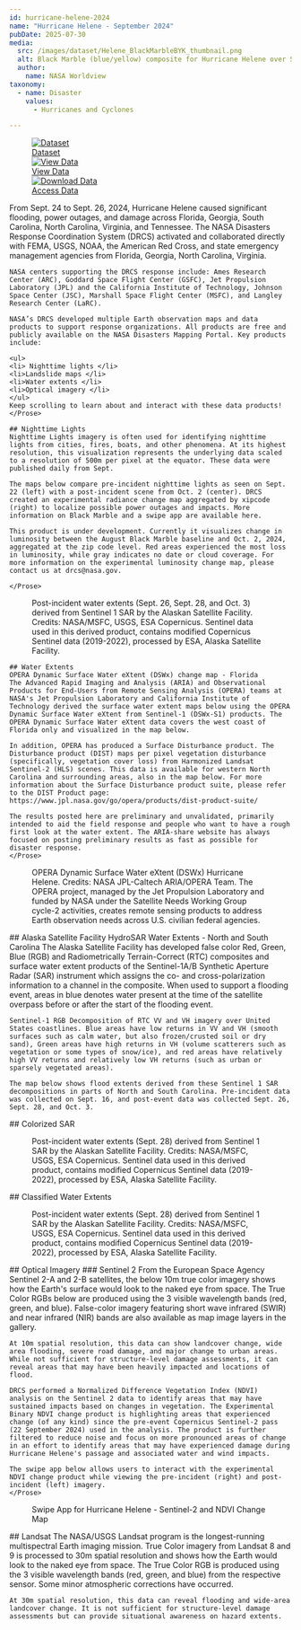 ```yaml
---
id: hurricane-helene-2024
name: "Hurricane Helene - September 2024"
pubDate: 2025-07-30
media:
  src: /images/dataset/Helene_BlackMarbleBYK_thumbnail.png
  alt: Black Marble (blue/yellow) composite for Hurricane Helene over Southeast US.
  author:
    name: NASA Worldview
taxonomy:
  - name: Disaster
    values:
      - Hurricanes and Cyclones

---
```


<Block>
  <Figure>
    <div style={{ display: 'grid', gridTemplateColumns: '1fr 1fr 1fr', gap: '1rem', width: '100%' }}>
      <a href="/data-catalog" style={{ display: 'block', borderRadius: '1rem', overflow: 'hidden', boxShadow: '0 4px 6px rgba(0,0,0,0.1)', textDecoration: 'none' }}>
        <img src="/images/event/data-catalog.png" alt="Dataset" style={{ width: '100%', height: '200px', objectFit: 'cover' }} />
        <div style={{ padding: '1rem', textAlign: 'center', fontSize: '1.25rem', fontWeight: '600', color: '#2c3d4f' }}>Dataset</div>
      </a>
      <a href="/exploration?datasets=%5B%7B%22id%22%3A%22" style={{ display: 'block', borderRadius: '1rem', overflow: 'hidden', boxShadow: '0 4px 6px rgba(0,0,0,0.1)', textDecoration: 'none' }}>
        <img src="/images/event/data-view.png" alt="View Data" style={{ width: '100%', height: '200px', objectFit: 'cover' }} />
        <div style={{ padding: '1rem', textAlign: 'center', fontSize: '1.25rem', fontWeight: '600', color: '#2c3d4f' }}>View Data</div>
      </a>
      <a href="https://data.disasters.openveda.cloud/browseui/browseui/browseui/#us_svrwx_202504/" style={{ display: 'block', borderRadius: '1rem', overflow: 'hidden', boxShadow: '0 4px 6px rgba(0,0,0,0.1)', textDecoration: 'none' }}>
        <img src="/images/event/download-data.png" alt="Download Data" style={{ width: '100%', height: '200px', objectFit: 'cover' }} />
        <div style={{ padding: '1rem', textAlign: 'center', fontSize: '1.25rem', fontWeight: '600', color: '#2c3d4f' }}>Access Data</div>
      </a>
    </div>
  </Figure>
</Block>

<Block>
    <Prose>
    From Sept. 24 to Sept. 26, 2024, Hurricane Helene caused significant flooding, power outages, and damage across Florida, Georgia, South Carolina, North Carolina, Virginia, and Tennessee. The NASA Disasters Response Coordination System (DRCS) activated and collaborated directly with FEMA, USGS, NOAA, the American Red Cross, and state emergency management agencies from Florida, Georgia, North Carolina, Virginia. 

    NASA centers supporting the DRCS response include: Ames Research Center (ARC), Goddard Space Flight Center (GSFC), Jet Propulsion Laboratory (JPL) and the California Institute of Technology, Johnson Space Center (JSC), Marshall Space Flight Center (MSFC), and Langley Research Center (LaRC).

    NASA’s DRCS developed multiple Earth observation maps and data products to support response organizations. All products are free and publicly available on the NASA Disasters Mapping Portal. Key products include:

    <ul>
    <li> Nighttime lights </li>
    <li>Landslide maps </li>
    <li>Water extents </li>
    <li>Optical imagery </li>
    </ul>
    Keep scrolling to learn about and interact with these data products!
    </Prose>
</Block>

<Block>
    <Prose>

    ## Nighttime Lights
    Nighttime Lights imagery is often used for identifying nighttime lights from cities, fires, boats, and other phenomena. At its highest resolution, this visualization represents the underlying data scaled to a resolution of 500m per pixel at the equator. These data were published daily from Sept.

    The maps below compare pre-incident nighttime lights as seen on Sept. 22 (left) with a post-incident scene from Oct. 2 (center). DRCS created an experimental radiance change map aggregated by xipcode (right) to localize possible power outages and impacts. More information on Black Marble and a swipe app are available here.

    This product is under development. Currently it visualizes change in luminosity between the August Black Marble baseline and Oct. 2, 2024, aggregated at the zip code level. Red areas experienced the most loss in luminosity, while gray indicates no date or cloud coverage. For more information on the experimental luminosity change map, please contact us at drcs@nasa.gov.

    </Prose>
</Block>

<Block>
  <Prose> 
    <Figure>
    <Map
      datasetId='hurricane-helene-2024'
      layerId='nighttimeCompare'
      dateTime='2024-09-22'
      zoom={6.5}
      center={[-84.3856, 33.7588]}
      compareDateTime='2024-10-02'
    />
    <Caption
      attrAuthor='NASA'
      attrUrl='https://nasa.gov/'
    >
    Post-incident water extents (Sept. 26, Sept. 28, and Oct. 3) derived from Sentinel 1 SAR by the Alaskan Satellite Facility. Credits: NASA/MSFC, USGS, ESA Copernicus. Sentinel data used in this derived product, contains modified Copernicus Sentinel data (2019-2022), processed by ESA, Alaska Satellite Facility.
    </Caption>
    </Figure>
  </Prose>
</Block>


<Block>
    <Prose>

    ## Water Extents
    OPERA Dynamic Surface Water eXtent (DSWx) change map - Florida
    The Advanced Rapid Imaging and Analysis (ARIA) and Observational Products for End-Users from Remote Sensing Analysis (OPERA) teams at NASA's Jet Propulsion Laboratory and California Institute of Technology derived the surface water extent maps below using the OPERA Dynamic Surface Water eXtent from Sentinel-1 (DSWx-S1) products. The OPERA Dynamic Surface Water eXtent data covers the west coast of Florida only and visualized in the map below.

    In addition, OPERA has produced a Surface Disturbance product. The Disturbance product (DIST) maps per pixel vegetation disturbance (specifically, vegetation cover loss) from Harmonized Landsat Sentinel-2 (HLS) scenes. This data is available for western North Carolina and surrounding areas, also in the map below. For more information about the Surface Disturbance product suite, please refer to the DIST Product page: https://www.jpl.nasa.gov/go/opera/products/dist-product-suite/

    The results posted here are preliminary and unvalidated, primarily intended to aid the field response and people who want to have a rough first look at the water extent. The ARIA-share website has always focused on posting preliminary results as fast as possible for disaster response.
    </Prose>
</Block>

<Block>
  <Prose> 
    <Figure>
    <Map
      datasetId='hurricane-helene-2024'
      layerId='dswx-water-extent-bwtr'
      dateTime='2024-09-26'
      zoom={10}
      center={[-82.8067, 30.4563]}
    />
    <Caption
      attrAuthor='NASA'
      attrUrl='https://nasa.gov/'
    >
    OPERA Dynamic Surface Water eXtent (DSWx) Hurricane Helene. Credits: NASA JPL-Caltech ARIA/OPERA Team. The OPERA project, managed by the Jet Propulsion Laboratory and funded by NASA under the Satellite Needs Working Group cycle-2 activities, creates remote sensing products to address Earth observation needs across U.S. civilian federal agencies.
    </Caption>
    </Figure>
  </Prose>
</Block>

<Block>
    <Prose>
    ## Alaska Satellite Facility HydroSAR Water Extents - North and South Carolina
    The Alaska Satellite Facility has developed false color Red, Green, Blue (RGB) and Radiometrically Terrain-Correct (RTC) composites and surface water extent products of the Sentinel-1A/B Synthetic Aperture Radar (SAR) instrument which assigns the co- and cross-polarization information to a channel in the composite. When used to support a flooding event, areas in blue denotes water present at the time of the satellite overpass before or after the start of the flooding event.

    Sentinel-1 RGB Decomposition of RTC VV and VH imagery over United States coastlines. Blue areas have low returns in VV and VH (smooth surfaces such as calm water, but also frozen/crusted soil or dry sand), Green areas have high returns in VH (volume scatterers such as vegetation or some types of snow/ice), and red areas have relatively high VV returns and relatively low VH returns (such as urban or sparsely vegetated areas).

    The map below shows flood extents derived from these Sentinel 1 SAR decompositions in parts of North and South Carolina. Pre-incident data was collected on Sept. 16, and post-event data was collected Sept. 26, Sept. 28, and Oct. 3.
  </Prose>
</Block>

<Block>
  <Prose> 
    ## Colorized SAR
    <Figure>
    <Map
      datasetId='hurricane-helene-2024'
      layerId='sentinel-1-S1A_rgb_gpufed'
      dateTime='2024-09-28'
      zoom={7}
      center={[-81.2668, 35.1586]}
    />
    <Caption
      attrAuthor='NASA'
      attrUrl='https://nasa.gov/'
    >
    Post-incident water extents (Sept. 28) derived from Sentinel 1 SAR by the Alaskan Satellite Facility. Credits: NASA/MSFC, USGS, ESA Copernicus. Sentinel data used in this derived product, contains modified Copernicus Sentinel data (2019-2022), processed by ESA, Alaska Satellite Facility.
    </Caption>
    </Figure>
  </Prose>
</Block>

<Block>
  <Prose> 
    ## Classified Water Extents
    <Figure>
    <Map
      datasetId='hurricane-helene-2024'
      layerId='sentinel1-S1A-IW'
      dateTime='2024-09-28'
      zoom={9}
      center={[-81.056, 33.9985]}
    />
    <Caption
      attrAuthor='NASA'
      attrUrl='https://nasa.gov/'
    >
    Post-incident water extents (Sept. 28) derived from Sentinel 1 SAR by the Alaskan Satellite Facility. Credits: NASA/MSFC, USGS, ESA Copernicus. Sentinel data used in this derived product, contains modified Copernicus Sentinel data (2019-2022), processed by ESA, Alaska Satellite Facility.
    </Caption>
    </Figure>
  </Prose>
</Block>

<Block>
    <Prose>
    ## Optical Imagery
    ### Sentinel 2
    From the European Space Agency Sentinel 2-A and 2-B satellites, the below 10m true color imagery shows how the Earth's surface would look to the naked eye from space. The True Color RGBs below are produced using the 3 visible wavelength bands (red, green, and blue). False-color imagery featuring short wave infrared (SWIR) and near infrared (NIR) bands are also available as map image layers in the gallery.

    At 10m spatial resolution, this data can show landcover change, wide area flooding, severe road damage, and major change to urban areas. While not sufficient for structure-level damage assessments, it can reveal areas that may have been heavily impacted and locations of flood.

    DRCS performed a Normalized Difference Vegetation Index (NDVI) analysis on the Sentinel 2 data to identify areas that may have sustained impacts based on changes in vegetation. The Experimental Binary NDVI change product is highlighting areas that experienced change (of any kind) since the pre-event Copernicus Sentinel-2 pass (22 September 2024) used in the analysis. The product is further filtered to reduce noise and focus on more pronounced areas of change in an effort to identify areas that may have experienced damage during Hurricane Helene's passage and associated water and wind impacts.

    The swipe app below allows users to interact with the experimental NDVI change product while viewing the pre-incident (right) and post-incident (left) imagery.
    </Prose>
</Block>


<Block>
  <Prose> 
    <Figure>
    <Map
      datasetId='hurricane-helene-2024'
      layerId='ndvi-change-hurricane-helene-202409-v3'
      dateTime='2024-10-02'
      zoom={8.5}
      center={[-82.2668, 34.1586]}
    />
    <Caption
      attrAuthor='NASA'
      attrUrl='https://nasa.gov/'
    >
      Swipe App for Hurricane Helene - Sentinel-2 and NDVI Change Map
    </Caption>
    </Figure>
  </Prose>
</Block>

<Block>
  <Prose> 
    ## Landsat
    The NASA/USGS Landsat program is the longest-running multispectral Earth imaging mission. True Color imagery from Landsat 8 and 9 is processed to 30m spatial resolution and shows how the Earth would look to the naked eye from space. The True Color RGB is produced using the 3 visible wavelength bands (red, green, and blue) from the respective sensor. Some minor atmospheric corrections have occurred.

    At 30m spatial resolution, this data can reveal flooding and wide-area landcover change. It is not sufficient for structure-level damage assessments but can provide situational awareness on hazard extents.
  </Prose>
</Block>
